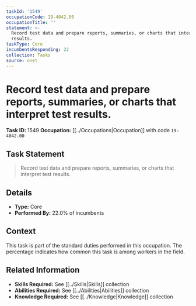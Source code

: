 ```yaml
---
taskId: '1549'
occupationCode: 19-4042.00
occupationTitle: ''
statement: >-
  Record test data and prepare reports, summaries, or charts that interpret test
  results.
taskType: Core
incumbentsResponding: 22
collection: Tasks
source: onet
---
```

# Record test data and prepare reports, summaries, or charts that interpret test results.

**Task ID:** 1549
**Occupation:** [[../Occupations|Occupation]] with code `19-4042.00`

## Task Statement

> Record test data and prepare reports, summaries, or charts that interpret test results.

## Details

- **Type:** Core
- **Performed By:** 22.0% of incumbents

## Context

This task is part of the standard duties performed in this occupation. The percentage indicates how common this task is among workers in the field.

## Related Information

- **Skills Required:** See [[../Skills|Skills]] collection
- **Abilities Required:** See [[../Abilities|Abilities]] collection
- **Knowledge Required:** See [[../Knowledge|Knowledge]] collection

